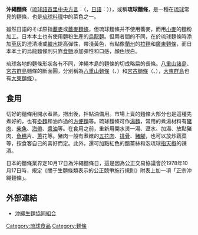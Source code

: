{{Lewchewan
|img= Okinawa soba and Orion beer.jpg
|caption=沖繩麵條（2006年攝影）
|ryukana=うちなーすば
|kanji=沖繩蕎麥
}}
{{japanese|japanese=沖縄そば|kana=おきなわそば|romaji=Okinawa soba}}
'''沖繩麵條'''（[[琉球語|琉球語]][[首里中央方言|首里中央方言]]：{{lang|ryu|うちなーすば}}（{{lang|ryu|沖繩蕎麥}}，[[日語|日語]]：{{lang|ja|沖縄そば}}）），或稱'''琉球麵條'''，是一種在[[琉球|琉球]]常見的麵條，也是[[琉球料理|琉球料理]]中的菜色之一。

雖然日語的そば原指[[蕎麥|蕎麥]]或[[蕎麥麵條|蕎麥麵條]]，但琉球麵條并不使用蕎麥，而用[[小麥|小麥]]的麵粉加工。日本本土也有使用麵粉生產的[[烏龍麵|烏龍麵]]。但兩者間的不同，在於琉球麵條時添加[[草灰|草灰]]的澄清液或[[鹼水|鹼水]]提高彈性，帶淺黃色，有點像[[蘭州|蘭州]]的[[拉麵|拉麵]]和[[廣東麵條|廣東麵條]]，而日本本土的烏龍麵條則只靠[[食鹽|食鹽]]添加彈性和口感，顏色很白。

琉球各地的麵條形狀各有不同，沖繩本島的麵條的切成略扁的長條。[[八重山諸島|八重山諸島]]、[[宮古群島|宮古群島]]麵條的斷面圓，分別稱為[[八重山麵條|八重山麵條]]（{{lang|rys|八重山すば}}、{{lang|rys|八重山蕎麥}}）和[[宮古麵條|宮古麵條]]（{{lang|mvi|宮古すば}}、{{lang|mvi|宮古蕎麥}}），[[大東群島|大東群島]]也有[[大東麵條|大東麵條]]）。

==食用==
切好的麵條用開水煮熟，撈出後，拌點油備用。市場上賣的麵條大部分也是這種先煮好的，也有[[掛麵|掛麵]]和油炸過的[[方便麵|方便麵]]等。琉球麵條可作[[湯麵|湯麵]]，常用的煮湯材料有[[豬肉|豬肉]]、[[柴魚|柴魚]]、[[海帶|海帶]]、[[醬油|醬油]]等。在食用之前，重新用開水燙一湯、瀝水、加湯、放點豬肉、[[魚糕|魚糕]]片、[[蔥|蔥]]花等。豬肉一般有煮嫩的[[五花肉|五花肉]]、[[排骨|排骨]]、[[豬腳|豬腳]]，也可以放炒蔬菜等，按食客自己的喜好而定。此外，還可加點紅色的醋薑絲和泡琉球[[指天椒|指天椒]]的辣酒。

日本的麵條業界定10月17日為沖繩麵條日，這是因為公正交易協議會於1978年10月17日時，規定《關于生麵條類表示的公正競爭施行規則》附表上加一項「正宗沖繩麵條」。

== 外部連結 ==
{{Commonscat|Okinawa soba}}
* [http://www.oki-soba.jp/ 沖繩生麵協同組合] {{Wayback|url=http://www.oki-soba.jp/ |date=20170622215648 }} {{ja}}


[[Category:琉球食品|Category:琉球食品]]
[[Category:麵條|Category:麵條]]